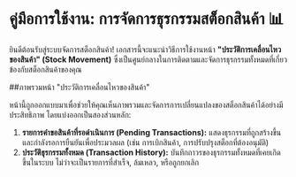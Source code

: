 # คู่มือการใช้งาน: การจัดการธุรกรรมสต็อกสินค้า 📊

ยินดีต้อนรับสู่ระบบจัดการสต็อกสินค้า! เอกสารนี้จะแนะนำวิธีการใช้งานหน้า **"ประวัติการเคลื่อนไหวของสินค้า" (Stock Movement)** ซึ่งเป็นศูนย์กลางในการติดตามและจัดการธุรกรรมทั้งหมดที่เกี่ยวข้องกับสต็อกสินค้าของคุณ

##ภาพรวมหน้า "ประวัติการเคลื่อนไหวของสินค้า"

หน้านี้ถูกออกแบบมาเพื่อช่วยให้คุณเห็นภาพรวมและจัดการการเปลี่ยนแปลงของสต็อกสินค้าได้อย่างมีประสิทธิภาพ โดยแบ่งออกเป็นสองส่วนหลัก:

1.  **รายการคำขอสินค้าที่รอดำเนินการ (Pending Transactions):** แสดงธุรกรรมที่ถูกสร้างขึ้นและกำลังรอการยืนยันเพื่อประมวลผล (เช่น การเบิกสินค้า, การปรับปรุงสต็อกที่ต้องอนุมัติ)
2.  **ประวัติธุรกรรมทั้งหมด (Transaction History):** บันทึกถาวรของธุรกรรมทั้งหมดที่เคยเกิดขึ้นในระบบ ไม่ว่าจะเป็นรายการที่สำเร็จ, ล้มเหลว, หรือถูกยกเลิก